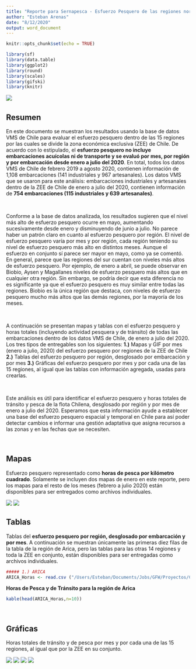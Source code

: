 ```yaml
---
title: "Reporte para Sernapesca - Esfuerzo Pesquero de las regiones norte a sur en Chile basado en datos VMS"
author: "Esteban Arenas"
date: "8/12/2020"
output: word_document
---
```


```r
knitr::opts_chunk$set(echo = TRUE)
```

```r
library(sf)
library(data.table)
library(ggplot2)
library(round)
library(scales)
library(gifski)
library(knitr)

```

![](/Users/Esteban/Documents/Jobs/GFW/Proyectos/Chile/Chile_Oceana/Docs/GFW_logo_primary_RGB_50.png)
&nbsp;

## Resumen
En este documento se muestran los resultados usando la base de datos VMS de Chile para evaluar el esfuerzo pesquero dentro de las 15 regiones por las cuales se divide la zona económica exclusiva (ZEE) de Chile. De acuerdo con lo estipulado, el **esfuerzo pesquero no incluye embarcaciones acuícolas ni de transporte y se evaluó por mes, por región y por embarcación desde enero a julio del 2020**. En total, todos los datos VMS de Chile de febrero 2019 a agosto 2020, contienen información de 1,108 embarcaciones (141 industriales y 967 artesanales). Los datos VMS que se usaron para este análisis: embarcaciones industriales y artesanales dentro de la ZEE de Chile de enero a julio del 2020, contienen información de **754 embarcaciones (115 industriales y 639 artesanales)**.  \   

&nbsp;

Conforme a la base de datos analizada, los resultados sugieren que el nivel más alto de esfuerzo pesquero ocurre en mayo, aumentando sucesivamente desde enero y disminuyendo de junio a julio. No parece haber un patrón claro en cuanto al esfuerzo pesquero por región. El nivel de esfuerzo pesquero varía por mes y por región, cada región teniendo su nivel de esfuerzo pesquero más alto en distintos meses. Aunque el esfuerzo en conjunto sí parece ser mayor en mayo, como ya se comentó. En general, parece que las regiones del sur cuentan con niveles más altos de esfuerzo pesquero. Por ejemplo, de enero a abril, se puede observar en Biobio, Aysen y Magallanes niveles de esfuerzo pesquero más altos que en cualquier otra región. Sin embargo, se podría decir que esta diferencia no es significante ya que el esfuerzo pesquero es muy similar entre todas las regiones. Biobio es la única región que destaca, con niveles de esfuerzo pesquero mucho más altos que las demás regiones, por la mayoría de los meses.  \   

&nbsp;

A continuación se presentan mapas y tablas con el esfuerzo pesquero y horas totales (incluyendo actividad pesquera y de tránsito) de todas las embarcaciones dentro de los datos VMS de Chile, de enero a julio del 2020. Los tres tipos de entregables son los siguientes: **1.)** Mapas y GIF por mes (enero a julio, 2020) del esfuerzo pesquero por regiones de la ZEE de Chile **2.)** Tablas del esfuerzo pesquero por región, desglosado por embarcación y por mes **3.)** Gráficas del esfuerzo pesquero por mes y por cada una de las 15 regiones, al igual que las tablas con información agregada, usadas para crearlas.  \   

&nbsp;

Este análisis es útil para identificar el esfuerzo pesquero y horas totales de tránsito y pesca de la flota Chilena, desglosado por región y por mes de enero a julio del 2020. Esperamos que esta información ayude a establecer una base del esfuerzo pesquero espacial y temporal en Chile para así poder detectar cambios e informar una gestión adaptativa que asigna recursos a las zonas y en las fechas que se necesiten.

&nbsp;


## Mapas
Esfuerzo pesquero representado como **horas de pesca por kilómetro cuadrado**. Solamente se incluyen dos mapas de enero en este reporte, pero los mapas para el resto de los meses (febrero a julio 2020) están disponibles para ser entregados como archivos individuales. 

![](/Users/Esteban/Documents/Jobs/GFW/Proyectos/Chile/SERNAPESCA/Data/Maps_Tables/ZoomOut/1_VMS_CH_Jan_2020.png)
![](/Users/Esteban/Documents/Jobs/GFW/Proyectos/Chile/SERNAPESCA/Data/Maps_Tables/ZoomIn/1_VMSz_CH_Jan_2020.png)

## Tablas
Tablas del **esfuerzo pesquero por región, desglosado por embarcación y por mes**. A continuación se muestran únicamente las primeras diez filas de la tabla de la región de Arica, pero las tablas para las otras 14 regiones y toda la ZEE en conjunto, están disponibles para ser entregadas como archivos individuales.


```r
##### 1.) ARICA
ARICA_Horas <- read.csv ("/Users/Esteban/Documents/Jobs/GFW/Proyectos/Chile/SERNAPESCA/Data/Maps_Tables/Final_Hrs_x_Area/1_ARICA_Horas.csv", header = TRUE)

```

**Horas de Pesca y de Tránsito para la región de Arica**
```r
kable(head(ARICA_Horas,n=10))
```

&nbsp;


## Gráficas
Horas totales de tránsito y de pesca por mes y por cada una de las 15 regiones, al igual que por la ZEE en su conjunto.

![](/Users/Esteban/Documents/Jobs/GFW/Proyectos/Chile/SERNAPESCA/Data/Maps_Tables/Graphs/Horas_Pesca_x_Región_x_Mes.png)
![](/Users/Esteban/Documents/Jobs/GFW/Proyectos/Chile/SERNAPESCA/Data/Maps_Tables/Graphs/Horas_Totales_x_Región_x_Mes.png)
![](/Users/Esteban/Documents/Jobs/GFW/Proyectos/Chile/SERNAPESCA/Data/Maps_Tables/Graphs/Horas_Pesca_Total_x_Mes.png)
![](/Users/Esteban/Documents/Jobs/GFW/Proyectos/Chile/SERNAPESCA/Data/Maps_Tables/Graphs/Horas_Pesca_Transito_Total_x_Mes.png)

